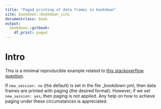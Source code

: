 ```yaml
---
title: "Paged printing of data frames in bookdown"
site: bookdown::bookdown_site
documentclass: book
output:
  bookdown::gitbook:
    df_print: paged
---
```


# Intro

This is a minimal reproducible example related to [this stackoverflow question](https://stackoverflow.com/questions/61204682/how-can-i-use-paged-printing-of-data-frames-in-bookdown-when-markdown-files-are).

If `new_session: no` (the default) is set in the file _bookdown.yml, then data frames are printed with paging (the desired format). However, if we set `new_session: yes`, then paging is not applied. Any help on how to achieve paging under these circumstances is appreciated.
